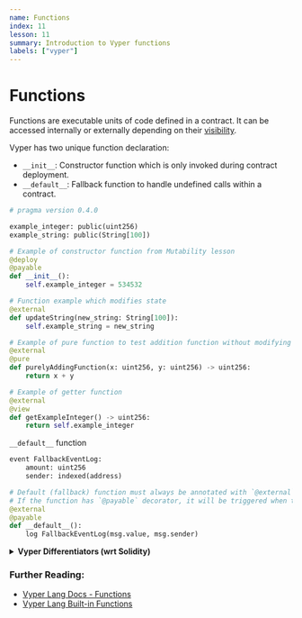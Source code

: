 ```yaml
---
name: Functions
index: 11
lesson: 11
summary: Introduction to Vyper functions
labels: ["vyper"]
---
```


# Functions

Functions are executable units of code defined in a contract. It can be accessed internally or externally depending on their [visibility](https://docs.vyperlang.org/en/latest/control-structures.html#visibility).

Vyper has two unique function declaration:

- `__init__`: Constructor function which is only invoked during contract deployment.
- `__default__`: Fallback function to handle undefined calls within a contract.

```python
# pragma version 0.4.0

example_integer: public(uint256)
example_string: public(String[100])

# Example of constructor function from Mutability lesson
@deploy
@payable
def __init__():
    self.example_integer = 534532

# Function example which modifies state
@external
def updateString(new_string: String[100]):
    self.example_string = new_string

# Example of pure function to test addition function without modifying state
@external
@pure
def purelyAddingFunction(x: uint256, y: uint256) -> uint256:
    return x + y

# Example of getter function
@external
@view
def getExampleInteger() -> uint256:
    return self.example_integer
```

`__default__` function

```python
event FallbackEventLog:
    amount: uint256
    sender: indexed(address)

# Default (fallback) function must always be annotated with `@external`
# If the function has `@payable` decorator, it will be triggered when the contract receives Ether without data
@external
@payable
def __default__():
    log FallbackEventLog(msg.value, msg.sender)
```

<details>
  <summary>
    <strong>Vyper Differentiators (wrt Solidity)</strong>
  </summary>
  <ul>
    <li>The `__default__()` function cannot accept arguments.</li>
  </ul>
  <ul>
    <li>
      Vyper offers a collection of built-in functions used for bitwise
      operations, chain interactions, and many more which are worth exploring.
      Refer to the further reading section below for more details.
    </li>
  </ul>
</details>

### Further Reading:

- [Vyper Lang Docs - Functions](https://docs.vyperlang.org/en/latest/control-structures.html#functions)
- [Vyper Lang Built-in Functions](https://docs.vyperlang.org/en/latest/built-in-functions.html#built-in-functions)
